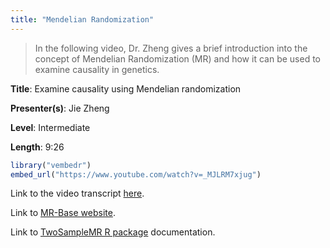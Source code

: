 ```yaml
---
title: "Mendelian Randomization"
---
```


> In the following video, Dr. Zheng gives a brief introduction into the concept of Mendelian Randomization (MR) and how it can be used to examine causality in genetics.

**Title**: Examine causality using Mendelian randomization

**Presenter(s)**: Jie Zheng

**Level**: Intermediate

**Length**: 9:26

```r
library("vembedr")
embed_url("https://www.youtube.com/watch?v=_MJLRM7xjug")
```

Link to the video transcript [here](software_MR_transcript.qmd).

Link to [MR-Base website](https://www.mrbase.org/).

Link to [TwoSampleMR R package](https://mrcieu.github.io/TwoSampleMR/) documentation.
